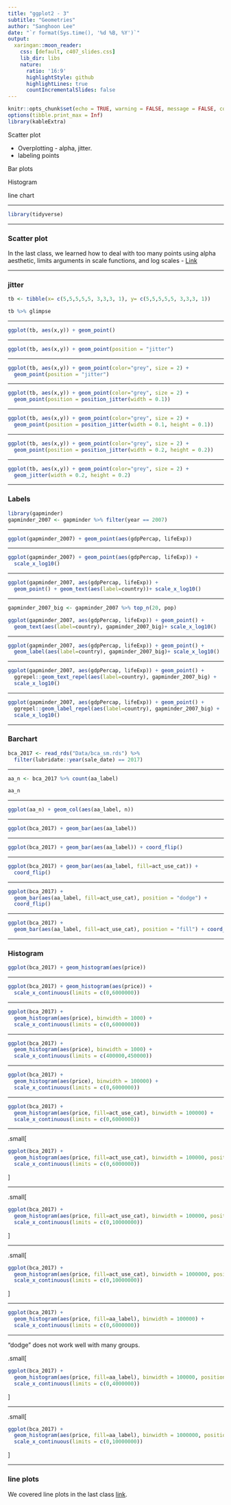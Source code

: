 ```yaml
---
title: "ggplot2 - 3"
subtitle: "Geometries"
author: "Sanghoon Lee"
date: "`r format(Sys.time(), '%d %B, %Y')`"
output:
  xaringan::moon_reader:
    css: [default, c407_slides.css]
    lib_dir: libs
    nature:
      ratio: '16:9'
      highlightStyle: github
      highlightLines: true
      countIncrementalSlides: false
---
```


```r
knitr::opts_chunk$set(echo = TRUE, warning = FALSE, message = FALSE, comment=NA, fig.asp = 0.56, out.width='70%', dpi = 300, fig.align = 'center')
options(tibble.print_max = Inf)
library(kableExtra)
```

Scatter plot

- Overplotting - alpha, jitter. 
- labeling points

Bar plots

Histogram

line chart

---

```r
library(tidyverse)
``` 

---

### Scatter plot

In the last class, we learned how to deal with too many points using alpha aesthetic, limits arguments in scale functions, and log scales - [Link](https://sleeubc.github.io/c407_2020/Lecture_slides/11_ggplot2_2.html#28)

---
 
### jitter

```r
tb <- tibble(x= c(5,5,5,5,5, 3,3,3, 1), y= c(5,5,5,5,5, 3,3,3, 1))
```

```r
tb %>% glimpse
```

---

```r
ggplot(tb, aes(x,y)) + geom_point()
```

---

```r
ggplot(tb, aes(x,y)) + geom_point(position = "jitter")
```

---

```r
ggplot(tb, aes(x,y)) + geom_point(color="grey", size = 2) + 
  geom_point(position = "jitter")
```

---

```r
ggplot(tb, aes(x,y)) + geom_point(color="grey", size = 2) + 
  geom_point(position = position_jitter(width = 0.1))
```

---

```r
ggplot(tb, aes(x,y)) + geom_point(color="grey", size = 2) + 
  geom_point(position = position_jitter(width = 0.1, height = 0.1))
```

---

```r
ggplot(tb, aes(x,y)) + geom_point(color="grey", size = 2) + 
  geom_point(position = position_jitter(width = 0.2, height = 0.2))
```

---

```r
ggplot(tb, aes(x,y)) + geom_point(color="grey", size = 2) + 
  geom_jitter(width = 0.2, height = 0.2)
```

---

### Labels

```r
library(gapminder)
gapminder_2007 <- gapminder %>% filter(year == 2007)
```

---

```r
ggplot(gapminder_2007) + geom_point(aes(gdpPercap, lifeExp))
```

---

```r
ggplot(gapminder_2007) + geom_point(aes(gdpPercap, lifeExp)) + 
  scale_x_log10()
```

---

```r
ggplot(gapminder_2007, aes(gdpPercap, lifeExp)) + 
  geom_point() + geom_text(aes(label=country))+ scale_x_log10()
```

---

```r
gapminder_2007_big <- gapminder_2007 %>% top_n(20, pop)
```

```r
ggplot(gapminder_2007, aes(gdpPercap, lifeExp)) + geom_point() + 
  geom_text(aes(label=country), gapminder_2007_big)+ scale_x_log10()
```

---

```r
ggplot(gapminder_2007, aes(gdpPercap, lifeExp)) + geom_point() + 
  geom_label(aes(label=country), gapminder_2007_big)+ scale_x_log10()
```

---

```r
ggplot(gapminder_2007, aes(gdpPercap, lifeExp)) + geom_point() + 
  ggrepel::geom_text_repel(aes(label=country), gapminder_2007_big) + 
  scale_x_log10()
```

---

```r
ggplot(gapminder_2007, aes(gdpPercap, lifeExp)) + geom_point() + 
  ggrepel::geom_label_repel(aes(label=country), gapminder_2007_big) + 
  scale_x_log10()
```

---

### Barchart

```r
bca_2017 <- read_rds("Data/bca_sm.rds") %>% 
  filter(lubridate::year(sale_date) == 2017)
```

---

```r
aa_n <- bca_2017 %>% count(aa_label)
```

```r
aa_n
```

---

```r
ggplot(aa_n) + geom_col(aes(aa_label, n))
```

---

```r
ggplot(bca_2017) + geom_bar(aes(aa_label))
```

---

```r
ggplot(bca_2017) + geom_bar(aes(aa_label)) + coord_flip()
```

---

```r
ggplot(bca_2017) + geom_bar(aes(aa_label, fill=act_use_cat)) + 
  coord_flip()
```

---

```r
ggplot(bca_2017) + 
  geom_bar(aes(aa_label, fill=act_use_cat), position = "dodge") + 
  coord_flip()
```

---

```r
ggplot(bca_2017) + 
  geom_bar(aes(aa_label, fill=act_use_cat), position = "fill") + coord_flip()
```

---

### Histogram

```r
ggplot(bca_2017) + geom_histogram(aes(price))
```

---

```r
ggplot(bca_2017) + geom_histogram(aes(price)) + 
  scale_x_continuous(limits = c(0,6000000))
```

---

```r
ggplot(bca_2017) + 
  geom_histogram(aes(price), binwidth = 1000) + 
  scale_x_continuous(limits = c(0,6000000))
```

---

```r
ggplot(bca_2017) + 
  geom_histogram(aes(price), binwidth = 1000) + 
  scale_x_continuous(limits = c(400000,450000))
```

---

```r
ggplot(bca_2017) + 
  geom_histogram(aes(price), binwidth = 100000) + 
  scale_x_continuous(limits = c(0,6000000))
```

---

```r
ggplot(bca_2017) + 
  geom_histogram(aes(price, fill=act_use_cat), binwidth = 100000) + 
  scale_x_continuous(limits = c(0,6000000))
```

---

.small[
```r
ggplot(bca_2017) + 
  geom_histogram(aes(price, fill=act_use_cat), binwidth = 100000, position = "dodge") + 
  scale_x_continuous(limits = c(0,6000000))
```
]

---

.small[
```r
ggplot(bca_2017) + 
  geom_histogram(aes(price, fill=act_use_cat), binwidth = 100000, position = "fill") + 
  scale_x_continuous(limits = c(0,10000000))
```
]

---

.small[
```r
ggplot(bca_2017) + 
  geom_histogram(aes(price, fill=act_use_cat), binwidth = 1000000, position = "fill") + 
  scale_x_continuous(limits = c(0,10000000))
```
]

---

```r
ggplot(bca_2017) + 
  geom_histogram(aes(price, fill=aa_label), binwidth = 100000) + 
  scale_x_continuous(limits = c(0,6000000))
```

---

"dodge" does not work well with many groups.

.small[
```r
ggplot(bca_2017) + 
  geom_histogram(aes(price, fill=aa_label), binwidth = 100000, position = "dodge") + 
  scale_x_continuous(limits = c(0,4000000))
```
]

---

.small[
```r
ggplot(bca_2017) + 
  geom_histogram(aes(price, fill=aa_label), binwidth = 1000000, position = "fill") + 
  scale_x_continuous(limits = c(0,10000000))
```
]

---

### line plots

We covered line plots in the last class [link](https://sleeubc.github.io/c407_2020/Lecture_slides/11_ggplot2_2.html#18).